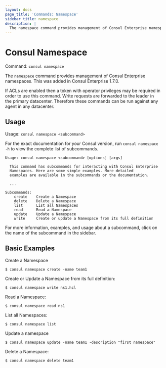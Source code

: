 ```yaml
---
layout: docs
page_title: 'Commands: Namespace'
sidebar_title: namespace
description: |
  The namespace command provides management of Consul Enterprise namespaces.
---
```


# Consul Namespace

Command: `consul namespace`

<EnterpriseAlert product="consul" />

The `namespace` command provides management of Consul Enterprise namespaces. This was added in Consul Enterprise 1.7.0.

If ACLs are enabled then a token with operator privileges may be required in order to use this command. Write
requests are forwarded to the leader in the primary datacenter. Therefore these commands can be run against
any agent in any datacenter.

## Usage

Usage: `consul namespace <subcommand>`

For the exact documentation for your Consul version, run `consul namespace -h` to view the complete list of subcommands.

```text
Usage: consul namespace <subcommand> [options] [args]

  This command has subcommands for interacting with Consul Enterprise
  Namespaces. Here are some simple examples. More detailed
  examples are available in the subcommands or the documentation.

  ...

Subcommands:
    create    Create a Namespace
    delete    Delete a Namespace
    list      List all Namespaces
    read      Read a Namespace
    update    Update a Namespace
    write     Create or update a Namespace from its full definition
```

For more information, examples, and usage about a subcommand, click on the name
of the subcommand in the sidebar.

## Basic Examples

Create a Namespace

```shell
$ consul namespace create -name team1
```

Create or Update a Namespace from its full definition:

```shell
$ consul namespace write ns1.hcl
```

Read a Namespace:

```shell
$ consul namespace read ns1
```

List all Namespaces:

```shell
$ consul namespace list
```

Update a namespace

```shell
$ consul namespace update -name team1 -description "first namespace"
```

Delete a Namespace:

```shell
$ consul namespace delete team1
```
